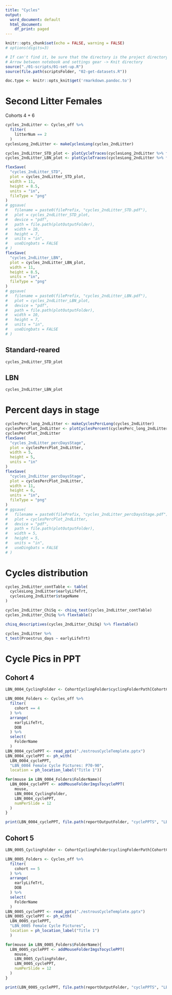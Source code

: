 ```yaml
---
title: "Cycles"
output:
  word_document: default
  html_document:
    df_print: paged
---
```


```r
knitr::opts_chunk$set(echo = FALSE, warning = FALSE)
# options(digits=3)
```

```r
# If can't find it, be sure that the directory is the project directory
# Arrow between notebook and settings gear -> Knit directory
source("./01-scripts/01-set-up.R")
source(file.path(scriptsFolder, "02-get-datasets.R"))

```

```r
doc.type <- knitr::opts_knit$get('rmarkdown.pandoc.to')
```

# Second Litter Females

Cohorts 4 + 6

```r
cycles_2ndLitter <- Cycles_off %>%
  filter(
    litterNum == 2
  )
cyclesLong_2ndLitter <- makeCyclesLong(cycles_2ndLitter)

cycles_2ndLitter_STD_plot <- plotCycleTraces(cyclesLong_2ndLitter %>% filter(earlyLifeTrt == "STD"))
cycles_2ndLitter_LBN_plot <- plotCycleTraces(cyclesLong_2ndLitter %>% filter(earlyLifeTrt == "LBN"))

flexSave(
  "cycles_2ndLitter_STD",
  plot = cycles_2ndLitter_STD_plot,
  width = 11,
  height = 8.5,
  units = "in",
  fileType = "png"
)
# ggsave(
#   filename = paste0(filePrefix, "cycles_2ndLitter_STD.pdf"),
#   plot = cycles_2ndLitter_STD_plot,
#   device = "pdf",
#   path = file.path(plotOutputFolder),
#   width = 10,
#   height = 7,
#   units = "in",
#   useDingbats = FALSE
# )
flexSave(
  "cycles_2ndLitter_LBN",
  plot = cycles_2ndLitter_LBN_plot,
  width = 11,
  height = 8.5,
  units = "in",
  fileType = "png"
)
# ggsave(
#   filename = paste0(filePrefix, "cycles_2ndLitter_LBN.pdf"),
#   plot = cycles_2ndLitter_LBN_plot,
#   device = "pdf",
#   path = file.path(plotOutputFolder),
#   width = 10,
#   height = 7,
#   units = "in",
#   useDingbats = FALSE
# )

```
## Standard-reared
```r
cycles_2ndLitter_STD_plot
```

## LBN
```r
cycles_2ndLitter_LBN_plot
```

# Percent days in stage
```r
cyclesPerc_long_2ndLitter <- makeCyclesPercLong(cycles_2ndLitter)
cyclesPercPlot_2ndLitter <- plotCyclesPercent(cyclesPerc_long_2ndLitter, fontSize = 16, dotSize = 2)
cyclesPercPlot_2ndLitter
flexSave(
  "cycles_2ndLitter_percDaysStage",
  plot = cyclesPercPlot_2ndLitter,
  width = 5,
  height = 5,
  units = "in"
)
flexSave(
  "cycles_2ndLitter_percDaysStage",
  plot = cyclesPercPlot_2ndLitter,
  width = 11,
  height = 6,
  units = "in",
  fileType = "png"
)
# ggsave(
#   filename = paste0(filePrefix, "cycles_2ndLitter_percDaysStage.pdf"),
#   plot = cyclesPercPlot_2ndLitter,
#   device = "pdf",
#   path = file.path(plotOutputFolder),
#   width = 5,
#   height = 5,
#   units = "in",
#   useDingbats = FALSE
# )
```

# Cycles distribution
```r
cycles_2ndLitter_contTable <- table(
  cyclesLong_2ndLitter$earlyLifeTrt,
  cyclesLong_2ndLitter$stageName
)

cycles_2ndLitter_ChiSq <- chisq_test(cycles_2ndLitter_contTable)
cycles_2ndLitter_ChiSq %>% flextable()

chisq_descriptives(cycles_2ndLitter_ChiSq) %>% flextable()
```

```r
cycles_2ndLitter %>%
t_test(Proestrus_days ~ earlyLifeTrt)
```
# Cycle Pics in PPT

## Cohort 4
```r
LBN_0004_CyclingFolder <- CohortCyclingFolder$cyclingFolderPath[CohortCyclingFolder$cohort == 4]

LBN_0004_Folders <- Cycles_off %>%
  filter(
    cohort == 4
  ) %>%
  arrange(
    earlyLifeTrt,
    DOB
  ) %>%
  select(
    FolderName
  )
LBN_0004_cyclePPT <- read_pptx("./estrousCycleTemplate.pptx")
LBN_0004_cyclePPT <- ph_with(
  LBN_0004_cyclePPT, 
  "LBN_0004 Female Cycle Pictures: P70-90", 
  location = ph_location_label("Title 1"))
```

```r
for(mouse in LBN_0004_Folders$FolderName){
  LBN_0004_cyclePPT <- addMouseFolderImgsTocyclePPT(
    mouse,
    LBN_0004_CyclingFolder,
    LBN_0004_cyclePPT,
    numPerSlide = 12
  )
}
```

```r
print(LBN_0004_cyclePPT, file.path(reportOutputFolder, "cyclePPTS", "LBN_0004_cycleImgs_P70-90.pptx"))
```

## Cohort 5
```r
LBN_0005_CyclingFolder <- CohortCyclingFolder$cyclingFolderPath[CohortCyclingFolder$cohort == 5]

LBN_0005_Folders <- Cycles_off %>%
  filter(
    cohort == 5
  ) %>%
  arrange(
    earlyLifeTrt,
    DOB
  ) %>%
  select(
    FolderName
  )
LBN_0005_cyclePPT <- read_pptx("./estrousCycleTemplate.pptx")
LBN_0005_cyclePPT <- ph_with(
  LBN_0005_cyclePPT, 
  "LBN_0005 Female Cycle Pictures", 
  location = ph_location_label("Title 1")
  )
```

```r
for(mouse in LBN_0005_Folders$FolderName){
  LBN_0005_cyclePPT <- addMouseFolderImgsTocyclePPT(
    mouse,
    LBN_0005_CyclingFolder,
    LBN_0005_cyclePPT,
    numPerSlide = 12
  )
}
```

```r
print(LBN_0005_cyclePPT, file.path(reportOutputFolder, "cyclePPTS", "LBN_0005_cycleImgs.pptx"))
```
